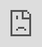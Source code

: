 ```yaml
---
title: "Choose Your Guardrail Metrics"
---
```


# Choose your Guardrail Metrics

How to choose and understand your guardrail metrics

<iframe src="https://cdn.iframe.ly/u1tjpYO" style="top: 0; left: 0; width: 100%; height: 100%; position: absolute; border: 0;" allowfullscreen="" scrolling="no" allow="encrypted-media *;"></iframe>

## 

[](#galileo-metrics)

Galileo Metrics

Galileo has built a menu of **Guardrail Metrics** for you to choose from. These metrics are tailored to your use case and are designed to help you evaluate your prompts and models.

Galileo's Guardrail Metrics are a combination of industry-standard metrics (e.g. BLEU, ROUGE-1, Perplexity) and an outcome of Galileo's in-house ML Research Team (e.g. Uncertainty, Correctness, Context Adherence).

Here's a list of the metrics supported today

**Output Quality Metrics:**

*   [**Uncertainty**](/galileo/gen-ai-studio-products/guardrail-store/uncertainty)**:** Measures the model's certainty in its generated responses. Uncertainty works at the response level as well as at the token level. It has shown a strong correlation with hallucinations or made-up facts, names, or citations.
    
*   [**Correctness**](/galileo/gen-ai-studio-products/guardrail-store/factuality) - Measures whether the facts stated in the response are based on real facts. This metric requires additional LLM calls. Combined with Uncertainty, Factuality is a good way of uncovering Hallucinations.
    
*   [**BLEU & ROUGE-1**](/galileo/gen-ai-studio-products/guardrail-store/bleu-and-rouge-1) - These metrics measure n-gram similarities between your Generated Responses and your Target output. These metrics are automatically computed when you add a {target} column in your dataset.
    
*   [**Prompt Perplexity**](/galileo/gen-ai-studio-products/guardrail-store/prompt-perplexity) - Measure the perplexity of a prompt. Previous research has shown that as perplexity decreases, generations tend to increase in quality.
    

**RAG Quality Metrics:**

*   [**Context Adherence**](/galileo/gen-ai-studio-products/guardrail-store/context-adherence/groundedness) - Measures whether your model's response was purely based on the context provided. This metric is intended for RAG users. We have two options for this metric: _Luna_ and _Plus_.
    
    *   Context Adherence _Luna_ is powered by small language models we've trained. It's free of cost.
        
    *   Context Adherence _Plus_ includes an explanation or rationale for the rating. These metrics and the explanations are powered by an LLM (e.g. OpenAI GPT3.5) and thus incur additional costs. _Plus_ has shown to have better performance.
        
    
*   [**Completeness**](/galileo/gen-ai-studio-products/guardrail-store/completeness/completeness) - Measures how thoroughly your model's response covered relevant information from the context provided. This metric is intended for RAG use cases and is only available if you [log your retriever's output](/galileo/gen-ai-studio-products/galileo-evaluate/how-to/using-prompt-with-rag-or-vector-databases). There are two versions available:
    
    *   Completeness _Luna_ is powered by small language models we've trained. It's free of cost.
        
    *   Completeness _Plus_ includes an explanation or rationale for the rating. These metrics and the explanations are powered by an LLM (e.g. OpenAI GPT3.5) and thus incur additional costs. _Plus_ has shown to have better performance.
        
    
*   [**Chunk Attribution**](/galileo/gen-ai-studio-products/guardrail-store/chunk-attribution/chunk-attribution) - Measures which individual chunks retrieved in a RAG workflow influenced your model's response. This metric is intended for RAG use cases and is only available if you [log your retriever's output](/galileo/gen-ai-studio-products/galileo-evaluate/how-to/using-prompt-with-rag-or-vector-databases). There are two versions available:
    
    *   Chunk Attribution _Luna_ is powered by small language models we've trained. It's free of cost.
        
    *   Chunk Attribution _Plus_ is powered by an LLM (e.g. OpenAI GPT3.5) and thus incurs additional costs. _Plus_ has shown to have better performance.
        
    
*   [**Chunk Utilization**](/galileo/gen-ai-studio-products/guardrail-store/chunk-utilization/chunk-utilization) - For each chunk retrieved in a RAG workflow, measures the fraction of the chunk text that influenced your model's response. This metric is intended for RAG use cases and is only available if you [log your retriever's output](/galileo/gen-ai-studio-products/galileo-evaluate/how-to/using-prompt-with-rag-or-vector-databases). There are two versions available:
    
    *   Chunk Attribution _Luna_ is powered by small language models we've trained. It's free of cost.
        
    *   Chunk Attribution _Plus_ is powered by an LLM (e.g. OpenAI GPT3.5) and thus incurs additional costs. _Plus_ has shown to have better performance.
        
    
*   [**Context Relevance**](/galileo/gen-ai-studio-products/guardrail-store/context-relevance) - Measures how relevant the context provided was to the user query. This metric is intended for RAG users. This metric requires {context} and {query} slots in your data, as well as embeddings for them (i.e. {context\_embedding}, {query\_embedding}.
    

**Safety Metrics:**

*   [**Private Identifiable Information**](/galileo/gen-ai-studio-products/guardrail-store/private-identifiable-information) **\-** This Guardrail Metric surfaces any instances of PII in your model's responses. We surface whether your text contains any credit card numbers, social security numbers, phone numbers, street addresses, and email addresses.
    
*   [**Toxicity**](/galileo/gen-ai-studio-products/guardrail-store/toxicity) - Measures whether the model's responses contained any abusive, toxic, or foul language.
    
*   [**Tone**](/galileo/gen-ai-studio-products/guardrail-store/tone) - Classifies the tone of the response into 9 different emotion categories: neutral, joy, love, fear, surprise, sadness, anger, annoyance, and confusion.
    
*   [**Sexism**](/galileo/gen-ai-studio-products/guardrail-store/sexism) - Measures how 'sexist' a comment might be perceived ranging in the values of 0-1 (1 being more sexist).
    
*   [**Prompt Injection**](https://docs.rungalileo.io/galileo/gen-ai-studio-products/guardrail-store/prompt-injection) - Detects and classifies various categories of prompt injection attacks.
    
*   More coming very soon.
    

A more thorough description of all Guardrail Metrics can be found [here](/galileo/gen-ai-studio-products/guardrail-store).

When creating runs from code, you'll need to add your Guardrail Metrics as "scorers", check out "[Enabling Scorers in Run](/galileo/gen-ai-studio-products/galileo-evaluate/how-to/enabling-scorers-runs)" to learn how to do so.

If you want to set up your custom metrics, please see instructions [here](https://docs.rungalileo.io/galileo/galileo-gen-ai-studio/prompt-inspector/registering-and-using-custom-metrics).

[PreviousEvaluate and Optimize RAG Applications](/galileo/gen-ai-studio-products/galileo-evaluate/how-to/using-prompt-with-rag-or-vector-databases)[NextEnabling Scorers in Runs](/galileo/gen-ai-studio-products/galileo-evaluate/how-to/enabling-scorers-runs)

Last updated 16 days ago